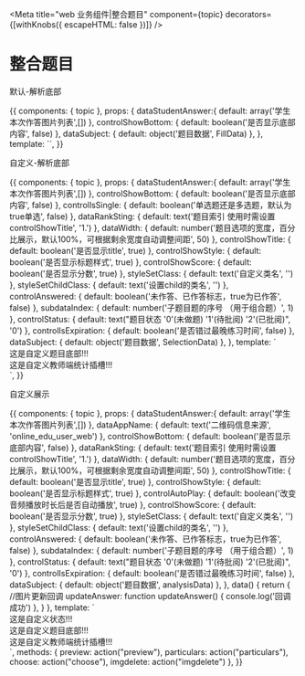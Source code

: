 
<Meta title="web 业务组件|整合题目" component={topic} decorators={[withKnobs({ escapeHTML: false })]} />

# 整合题目

<Props of={topic} />

默认-解析底部

<Preview>
  <Story name="默认-解析底部">
    {{
      components: { topic },
      props: {
        dataStudentAnswer:{
          default: array('学生本次作答图片列表',[])
        },
        controlShowBottom: { default: boolean('是否显示底部内容', false) },
        dataSubject: { default: object('题目数据', FillData) },
      },
      template: `<topic :dataSubject="dataSubject" :controlShowBottom="controlShowBottom" :dataStudentAnswer="dataStudentAnswer"></topic>`,
    }}
  </Story>
</Preview>

自定义-解析底部

<Preview>
  <Story name="自定义-解析底部">
    {{
      components: { topic },
      props: {
        dataStudentAnswer:{
          default: array('学生本次作答图片列表',[])
        },
        controlShowBottom: { default: boolean('是否显示底部内容', false) },
        controlIsSingle: { default: boolean('单选题还是多选题，默认为true单选', false) },
        dataRankSting: { default: text('题目索引 使用时需设置controlShowTitle', '1.') },
        dataWidth: { default: number('题目选项的宽度，百分比展示，默认100%，可根据剩余宽度自动调整间距', 50) },
        controlShowTitle: { default: boolean('是否显示title', true) },
        controlShowStyle: { default: boolean('是否显示标题样式', true) },
        controlShowScore: { default: boolean('是否显示分数', true) },
        styleSetClass: { default: text('自定义类名', '') },
        styleSetChildClass: { default: text('设置child的类名', '') },
        controlAnswered: { default: boolean('未作答、已作答标志，true为已作答', false) },
        subdataIndex: { default: number('子题目题的序号 （用于组合题）', 1) },
        controlStatus: { default: text("题目状态   '0'(未做题) '1'(待批阅) '2'(已批阅)", '0') },
        controlIsExpiration: { default: boolean('是否错过最晚练习时间', false) },
        dataSubject: { default: object('题目数据', SelectionData) },
      },
      template: `<topic 
        :dataSubject="dataSubject" 
        :controlShowBottom="controlShowBottom"
        :dataRankSting="dataRankSting"
        :dataWidth="dataWidth"
        :controlShowTitle="controlShowTitle"
        :controlShowStyle="controlShowStyle"
        :controlShowScore="controlShowScore"
        :styleSetClass="styleSetClass"
        :styleSetChildClass="styleSetChildClass"
        :dataStudentAnswer="dataStudentAnswer"
        :controlIsSingle="controlIsSingle"
        :controlAnswered="controlAnswered"
        >
        <div slot="bottom">这是自定义题目底部!!!</div>
         <div slot="questionBottom">这是自定义教师端统计插槽!!!</div>
      </topic>`,
    }}
  </Story>
</Preview>

自定义展示

<Preview>
  <Story name="自定义展示">
    {{
      components: { topic },
      props: {
        dataStudentAnswer:{
          default: array('学生本次作答图片列表',[])
        },
        dataAppName: { default: text('二维码信息来源', 'online_edu_user_web') },
        controlShowBottom: { default: boolean('是否显示底部内容', false) },
        dataRankSting: { default: text('题目索引 使用时需设置controlShowTitle', '1.') },
        dataWidth: { default: number('题目选项的宽度，百分比展示，默认100%，可根据剩余宽度自动调整间距', 50) },
        controlShowTitle: { default: boolean('是否显示title', true) },
        controlShowStyle: { default: boolean('是否显示标题样式', true) },
        controlAutoPlay: { default: boolean('改变音频播放时长后是否自动播放', true) },
        controlShowScore: { default: boolean('是否显示分数', true) },
        styleSetClass: { default: text('自定义类名', '') },
        styleSetChildClass: { default: text('设置child的类名', '') },
        controlAnswered: { default: boolean('未作答、已作答标志，true为已作答', false) },
        subdataIndex: { default: number('子题目题的序号 （用于组合题）', 1) },
        controlStatus: { default: text("题目状态   '0'(未做题) '1'(待批阅) '2'(已批阅)", '0') },
        controlIsExpiration: { default: boolean('是否错过最晚练习时间', false) },
        dataSubject: { default: object('题目数据', analysisData) },
      },
      data() {
        return {
          //图片更新回调
          updateAnswer: function updateAnswer() {
            console.log('回调成功')
          },
        }
      },
      template: `<topic 
        :dataAppName="dataAppName"
        :dataSubject="dataSubject" 
        :controlShowBottom="controlShowBottom"
        :dataRankSting="dataRankSting"
        :dataWidth="dataWidth"
        :controlShowTitle="controlShowTitle"
        :controlShowStyle="controlShowStyle"
        :controlShowScore="controlShowScore"
        :styleSetClass="styleSetClass"
        :styleSetChildClass="styleSetChildClass"
        :controlAnswered="controlAnswered"
        :subdataIndex="subdataIndex"
        :controlStatus="controlStatus"
        :controlIsExpiration="controlIsExpiration"
        :controlAutoPlay="controlAutoPlay"
        :updateAnswer="updateAnswer"
        :dataStudentAnswer="dataStudentAnswer"
        @particulars="particulars"
        @preview="preview"
        @choose="choose"
        @imgdelete="imgdelete"
        >
        <div slot="status">这是自定义状态!!!</div>
        <div slot="bottom">这是自定义题目底部!!!</div>
        <div slot="questionBottom">这是自定义教师端统计插槽!!!</div>
      </topic>`,
      methods: { 
          preview: action("preview"),
          particulars: action("particulars"),
          choose: action("choose"),
          imgdelete: action("imgdelete")
        },
    }}
  </Story>
</Preview>
